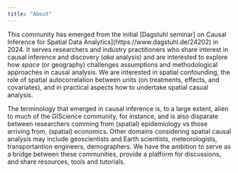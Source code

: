 ```yaml
---
title: "About"
---
```


This community has emerged from the initial [Dagstuhl seminar] on Causal Inference for Spatial Data Analytics](https://www.dagstuhl.de/24202) in 2024. It serves researchers and industry practitioners who share interest in causal inference and discovery (*aka* analysis) and are interested to explore how *space* (or geography) challenges assumptions and methodological approaches in causal analysis. We are interested in spatial confounding, the role of spatial autocorrelation between units (on treatments, effects, and covariates), and in practical aspects how to undertake spatial casual analysis.

The terminology that emerged in causal inference is, to a large extent, alien to much of the GIScience community, for instance, and is also disparate between researchers comming from (spatial) epidemiology vs those arriving from, (spatial) economics. Other domains considering spatial causal analysis may include geoscientists and Earth scientists, meteorologists, transportantion engineers, demographers. We have the ambition to serve as a bridge between these communities, provide a platform for discussions, and share resources, tools and tutorials.